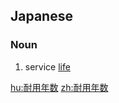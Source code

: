 ==Japanese==
{{ja-kanjitab|たい|よう|ねん|すう|yomi=on}}

===Noun===
{{ja-noun|たいようねんすう}}

# service [[life]]

[[hu:耐用年数]]
[[zh:耐用年数]]